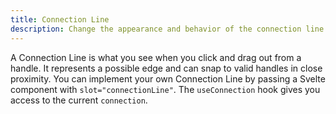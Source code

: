 ```yaml
---
title: Connection Line
description: Change the appearance and behavior of the connection line
---
```



A Connection Line is what you see when you click and drag out from a handle. It represents a possible edge and can snap to valid handles in close proximity.
You can implement your own Connection Line by passing a Svelte component with `slot="connectionLine"`. The `useConnection` hook gives you access to the current `connection`.

<RemoteCodeViewer
  route="examples/edges/custom-connectionline"
  framework="svelte"
/>

<UnusedPropWarning />
